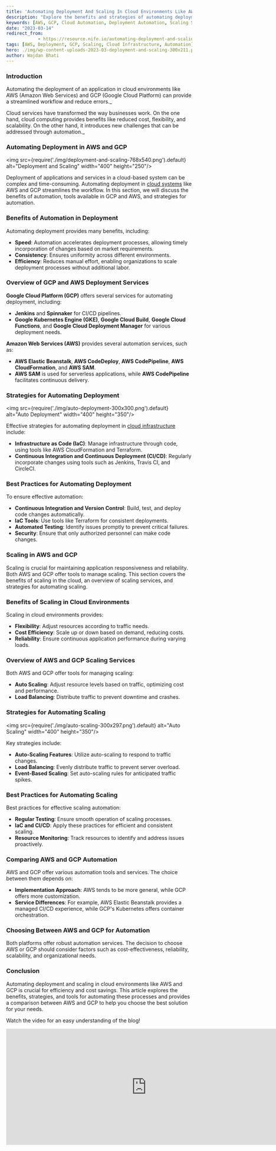 ```yaml
---
title: 'Automating Deployment And Scaling In Cloud Environments Like AWS and GCP'
description: "Explore the benefits and strategies of automating deployment and scaling in cloud environments like AWS and GCP. Learn about the tools and services provided by AWS and GCP, best practices for automation, and compare the two platforms to make an informed decision for your cloud infrastructure needs."
keywords: [AWS, GCP, Cloud Automation, Deployment Automation, Scaling Strategies, Cloud Infrastructure, Infrastructure as Code, CI/CD, Auto Scaling, Load Balancing]
date: "2023-03-14"
redirect_from: 
            - https://resource.nife.io/automating-deployment-and-scaling-in-cloud-environments-like-aws-and-gcp/
tags: [AWS, Deployment, GCP, Scaling, Cloud Infrastructure, Automation]
hero: ./img/wp-content-uploads-2023-03-deployment-and-scaling-300x211.png
author: Wajdan Bhati
---
```


### Introduction

Automating the deployment of an application in cloud environments like AWS (Amazon Web Services) and GCP (Google Cloud Platform) can provide a streamlined workflow and reduce errors._

Cloud services have transformed the way businesses work. On the one hand, cloud computing provides benefits like reduced cost, flexibility, and scalability. On the other hand, it introduces new challenges that can be addressed through automation._

### **Automating Deployment in AWS and GCP**

<img src={require('./img/deployment-and-scaling-768x540.png').default} alt="Deployment and Scaling" width="400" height="250"/>
<br/>


 
Deployment of applications and services in a cloud-based system can be complex and time-consuming. Automating deployment in [cloud systems](/blog/all-you-need-to-know-about-risk-management-in-cloud-banking-systems/) like AWS and GCP streamlines the workflow. In this section, we will discuss the benefits of automation, tools available in GCP and AWS, and strategies for automation.

### **Benefits of Automation in Deployment**

Automating deployment provides many benefits, including:

- **Speed**: Automation accelerates deployment processes, allowing timely incorporation of changes based on market requirements.
- **Consistency**: Ensures uniformity across different environments.
- **Efficiency**: Reduces manual effort, enabling organizations to scale deployment processes without additional labor.

### **Overview of GCP and AWS Deployment Services**

**Google Cloud Platform (GCP)** offers several services for automating deployment, including:

- **Jenkins** and **Spinnaker** for CI/CD pipelines.
- **Google Kubernetes Engine (GKE)**, **Google Cloud Build**, **Google Cloud Functions**, and **Google Cloud Deployment Manager** for various deployment needs.

**Amazon Web Services (AWS)** provides several automation services, such as:

- **AWS Elastic Beanstalk**, **AWS CodeDeploy**, **AWS CodePipeline**, **AWS CloudFormation**, and **AWS SAM**.
- **AWS SAM** is used for serverless applications, while **AWS CodePipeline** facilitates continuous delivery.

### **Strategies for Automating Deployment**

<img src={require('./img/auto-deployment-300x300.png').default} alt="Auto Deployment" width="400" height="350"/>
<br/>


 
Effective strategies for automating deployment in [cloud infrastructure](/blog/types-of-cloud-infrastructure-needed-for-bfsi-to-have-continuous-operations/) include:

- **Infrastructure as Code (IaC)**: Manage infrastructure through code, using tools like AWS CloudFormation and Terraform.
- **Continuous Integration and Continuous Deployment (CI/CD)**: Regularly incorporate changes using tools such as Jenkins, Travis CI, and CircleCI.

### **Best Practices for Automating Deployment**

To ensure effective automation:

- **Continuous Integration and Version Control**: Build, test, and deploy code changes automatically.
- **IaC Tools**: Use tools like Terraform for consistent deployments.
- **Automated Testing**: Identify issues promptly to prevent critical failures.
- **Security**: Ensure that only authorized personnel can make code changes.

### **Scaling in AWS and GCP**

Scaling is crucial for maintaining application responsiveness and reliability. Both AWS and GCP offer tools to manage scaling. This section covers the benefits of scaling in the cloud, an overview of scaling services, and strategies for automating scaling.

### **Benefits of Scaling in Cloud Environments**

Scaling in cloud environments provides:

- **Flexibility**: Adjust resources according to traffic needs.
- **Cost Efficiency**: Scale up or down based on demand, reducing costs.
- **Reliability**: Ensure continuous application performance during varying loads.

### **Overview of AWS and GCP Scaling Services**

Both AWS and GCP offer tools for managing scaling:

- **Auto Scaling**: Adjust resource levels based on traffic, optimizing cost and performance.
- **Load Balancing**: Distribute traffic to prevent downtime and crashes.

### **Strategies for Automating Scaling**

<img src={require('./img/auto-scaling-300x297.png').default} alt="Auto Scaling" width="400" height="350"/>
<br/>


 
Key strategies include:

- **Auto-Scaling Features**: Utilize auto-scaling to respond to traffic changes.
- **Load Balancing**: Evenly distribute traffic to prevent server overload.
- **Event-Based Scaling**: Set auto-scaling rules for anticipated traffic spikes.

### **Best Practices for Automating Scaling**

Best practices for effective scaling automation:

- **Regular Testing**: Ensure smooth operation of scaling processes.
- **IaC and CI/CD**: Apply these practices for efficient and consistent scaling.
- **Resource Monitoring**: Track resources to identify and address issues proactively.

### **Comparing AWS and GCP Automation**

AWS and GCP offer various automation tools and services. The choice between them depends on:

- **Implementation Approach**: AWS tends to be more general, while GCP offers more customization.
- **Service Differences**: For example, AWS Elastic Beanstalk provides a managed CI/CD experience, while GCP's Kubernetes offers container orchestration.

### **Choosing Between AWS and GCP for Automation**

Both platforms offer robust automation services. The decision to choose AWS or GCP should consider factors such as cost-effectiveness, reliability, scalability, and organizational needs.

### **Conclusion**

Automating deployment and scaling in cloud environments like AWS and GCP is crucial for efficiency and cost savings. This article explores the benefits, strategies, and tools for automating these processes and provides a comparison between AWS and GCP to help you choose the best solution for your needs.

Watch the video for an easy understanding of the blog!

<iframe width="760" height="315" src="https://www.youtube.com/embed/qQVPteunPtM?si=lcqnU8PjXjl7Mht3" title="YouTube video player" frameborder="0" allow="accelerometer; autoplay; clipboard-write; encrypted-media; gyroscope; picture-in-picture; web-share" referrerpolicy="strict-origin-when-cross-origin" allowfullscreen></iframe>
